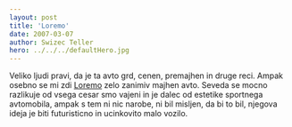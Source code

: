 ```yaml
---
layout: post
title: 'Loremo'
date: 2007-03-07
author: Swizec Teller
hero: ../../../defaultHero.jpg
---
```

Veliko ljudi pravi, da je ta avto grd, cenen, premajhen in druge reci. Ampak osebno se mi zdi [Loremo](http://loremo.com/) zelo zanimiv majhen avto. Seveda se mocno razlikuje od vsega cesar smo vajeni in je dalec od estetike sportnega avtomobila, ampak s tem ni nic narobe, ni bil misljen, da bi to bil, njegova ideja je biti futuristicno in ucinkovito malo vozilo.
